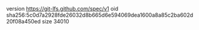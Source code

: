 version https://git-lfs.github.com/spec/v1
oid sha256:5c0d7a2928fde26032d8b665d6e594069dea1600a8a85c2ba602d20f08a450ed
size 34010
